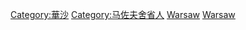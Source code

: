 {{Commonscat|People of Warsaw}}

[[Category:華沙|Category:華沙]]
[[Category:马佐夫舍省人|Category:马佐夫舍省人]]
[[Category:波蘭各城市出身人物|Warsaw]]
[[Category:各首都人物|Warsaw]]